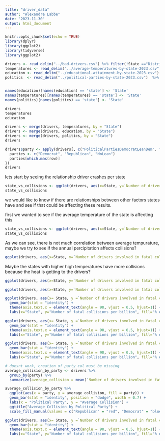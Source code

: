 ```yaml
---
title: "driver_data"
author: "Alexandre Labbe"
date: "2023-11-30"
output: html_document
---
```


```r
knitr::opts_chunk$set(echo = TRUE)
library(dplyr)
library(ggplot2)
library(tidyverse)
library(ggplot2)

drivers <- read_delim("../bad-drivers.csv") %>% filter(!State =="District of Columbia")
temperatures <- read_delim("../average-temperatures-by-state-2023.csv") %>% filter(!state =="District of Columbia") %>% select(state, AverageTemperatureF, AverageTemperatureAvgAnnualPrecipitationIn, AverageTemperatureAvgHighF, AverageTemperatureAvgLowF)
education <- read_delim("../educational-attainment-by-state-2023.csv") %>% filter(!state =="District of Columbia") %>% select(state, PercentHighSchoolOrHigher, PercentBachelorsOrHigher)
politics  <- read_delim("../political-parties-by-state-2023.csv")  %>% filter(!state =="District of Columbia") %>% select(state, PoliticalPartiesDemocratLeanDem, PoliticalPartiesRepublicanLeanRep, PoliticalPartiesNoLean)


names(education)[names(education) == 'state'] <- 'State'
names(temperatures)[names(temperatures) == 'state'] <- 'State'
names(politics)[names(politics) == 'state'] <- 'State'

drivers
temperatures
education

drivers <- merge(drivers, temperatures, by = "State")
drivers <- merge(drivers, education, by = "State")
drivers <- merge(drivers, politics, by = "State")
drivers
```


```r
drivers$party <- apply(drivers[, c("PoliticalPartiesDemocratLeanDem", "PoliticalPartiesRepublicanLeanRep", "PoliticalPartiesNoLean")], 1, function(row) {
  parties <- c("Democrat", "Republican", "NoLean")
  parties[which.max(row)]
})
drivers
```
lets start by seeing the relationship driver crashes per state
```r
state_vs_collisions <- ggplot(drivers, aes(x=State, y=`Number of drivers involved in fatal collisions per billion miles`)) + geom_bar(stat = "identity") + theme(axis.text.x = element_text(angle = 90, vjust = 0.5, hjust=1))
state_vs_collisions
```
we would like to know if there are relationships between other factors states have and see if that could be affecting these results.

first we wanted to see if the average temperature of the state is affecting this
```r
state_vs_collisions <- ggplot(drivers, aes(x=State, y=`Number of drivers involved in fatal collisions per billion miles`, fill=AverageTemperatureF)) + geom_bar(stat = "identity") + theme(axis.text.x = element_text(angle = 90, vjust = 0.5, hjust=1))
state_vs_collisions
```
As we can see, there is not much correlation between average tempurature, maybe we try to see if the annual percipitation affects collisions?

```r

ggplot(drivers, aes(x=State, y=`Number of drivers involved in fatal collisions per billion miles`, fill=AverageTemperatureAvgAnnualPrecipitationIn)) + geom_bar(stat = "identity") + theme(axis.text.x = element_text(angle = 90, vjust = 0.5, hjust=1))


```
Maybe the states with higher high temperatures have more collisions because the heat is getting to the drivers? 
```r
ggplot(drivers, aes(x=State, y=`Number of drivers involved in fatal collisions per billion miles`, fill=AverageTemperatureAvgHighF)) + geom_bar(stat = "identity") + theme(axis.text.x = element_text(angle = 90, vjust = 0.5, hjust=1))

```
```r
ggplot(drivers, aes(x=State, y=`Number of drivers involved in fatal collisions per billion miles`, fill=AverageTemperatureAvgLowF)) + geom_bar(stat = "identity") + theme(axis.text.x = element_text(angle = 90, vjust = 0.5, hjust=1))
```

```r
ggplot(drivers, aes(x= State, y =`Number of drivers involved in fatal collisions per billion miles`, fill = PercentBachelorsOrHigher)) +
  geom_bar(stat = "identity") +
  theme(axis.text.x = element_text(angle = 90, vjust = 0.5, hjust=1)) +
  labs(x="State", y="Number of fatal collisions per billion", fill="% of Bachelors or Higher", title = "Fatal Collisions vs. % of Bachelors or Higher Degree")
```


```r

ggplot(drivers, aes(x= State, y =`Number of drivers involved in fatal collisions per billion miles`, fill = PercentBachelorsOrHigher)) +
  geom_bar(stat = "identity") +
  theme(axis.text.x = element_text(angle = 90, vjust = 0.5, hjust=1)) +
  labs(x="State", y="Number of fatal collisions per billion", fill="% of Bachelors or Higher", title = "Fatal Collisions vs. % of Bachelors or Higher Degree")
```

```r

ggplot(drivers, aes(x= State, y =`Number of drivers involved in fatal collisions per billion miles`, fill = PercentHighSchoolOrHigher)) +
  geom_bar(stat = "identity") +
  theme(axis.text.x = element_text(angle = 90, vjust = 0.5, hjust=1)) +
  labs(x="State", y="Number of fatal collisions per billion", fill="% of Highschool or Higher", title = "Fatal Collisions vs. % of Highschool or Higher Degree")
```


```r
# doesnt work, creation of party col must be missing
average_collision_by_party <- drivers %>%
  group_by(party) %>%
  summarize(average_collision = mean(`Number of drivers involved in fatal collisions per billion miles`))

average_collision_by_party %>%
  ggplot(aes(x = party, y = average_collision, fill = party)) +
  geom_bar(stat = "identity", position = "dodge", width = 0.7) +
  labs(x = "Political Party", y = "Average Collision") +
  ggtitle("Average Collision by Political Party") +
  scale_fill_manual(values = c("Republican" = "red", "Democrat" = "blue"))
```

```r
ggplot(drivers, aes(x= State, y =`Number of drivers involved in fatal collisions per billion miles`, fill = `Percentage Of Drivers Involved In Fatal Collisions Who Were Not Distracted`)) +
  geom_bar(stat = "identity") +
  theme(axis.text.x = element_text(angle = 90, vjust = 0.5, hjust=1)) +
  labs(x="State", y="Number of fatal collisions per billion", fill="% of Non-Distracted Drivers", title = "Fatal Collisions vs. % of Non-Distracted Drivers Fatal Collisions")
```

